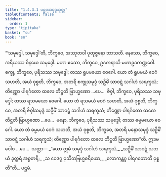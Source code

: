 ```yaml
---
title: "1.4.3.1 ပဌမသမုဒ္ဒသုတ္တ"
tableOfContents: false
sidebar:
  order: 1
type: "tipitaka"
basket: "su"
book: "sn"
---
```



<DynamicBreadcrumb />

<Division number="228" book="sn" e="ch" v="18" p="312">

<Paragraph number="924" book="sn">
“‘သမုဒ္ဒေါ, သမုဒ္ဒေါ’တိ, ဘိက္ခဝေ, အဿုတဝါ ပုထုဇ္ဇနော ဘာသတိ. နေသော, ဘိက္ခဝေ, အရိယဿ ဝိနယေ သမုဒ္ဒေါ. မဟာ ဧသော, ဘိက္ခဝေ, ဥဒကရာသိ မဟာဥဒကဏ္ဏဝေါ. စက္ခု, ဘိက္ခဝေ, ပုရိသဿ သမုဒ္ဒေါ; တဿ ရူပမယော ဝေဂေါ.
</Paragraph>

<Paragraph number="925" book="sn">
ယော တံ ရူပမယံ ဝေဂံ သဟတိ, အယံ ဝုစ္စတိ, ဘိက္ခဝေ, အတရိ စက္ခုသမုဒ္ဒံ သဦမိံ သာဝဋ္ဋံ သဂါဟံ သရက္ခသံ; တိဏ္ဏော ပါရင်္ဂတော ထလေ တိဋ္ဌတိ ဗြာဟ္မဏော …ပေ…  ဇိဝှါ, ဘိက္ခဝေ, ပုရိသဿ သမုဒ္ဒေါ; တဿ ရသမယော ဝေဂေါ. ယော တံ ရသမယံ ဝေဂံ သဟတိ, အယံ ဝုစ္စတိ, ဘိက္ခဝေ, အတရိ ဇိဝှါသမုဒ္ဒံ သဦမိံ သာဝဋ္ဋံ သဂါဟံ သရက္ခသံ; တိဏ္ဏော ပါရင်္ဂတော ထလေ တိဋ္ဌတိ ဗြာဟ္မဏော …ပေ…  မနော, ဘိက္ခဝေ, ပုရိသဿ သမုဒ္ဒေါ; တဿ ဓမ္မမယော ဝေဂေါ. ယော တံ ဓမ္မမယံ ဝေဂံ သဟတိ, အယံ ဝုစ္စတိ, ဘိက္ခဝေ, အတရိ မနောသမုဒ္ဒံ သဦမိံ သာဝဋ္ဋံ သဂါဟံ သရက္ခသံ; တိဏ္ဏော ပါရင်္ဂတော ထလေ တိဋ္ဌတိ ဗြာဟ္မဏော”တိ. ဣဒမဝေါစ …ပေ…  သတ္ထာ—
</Paragraph>

<Paragraph number="926" type="verses" book="sn">
_“ယော ဣမံ သမုဒ္ဒံ သဂါဟံ သရက္ခသံ,_  
_သဦမိံ သာဝဋ္ဋံ သဘယံ ဒုတ္တရံ အစ္စတရိ;_  
_သ ဝေဒဂူ ဝုသိတဗြဟ္မစရိယော,_  
_လောကန္တဂူ ပါရဂတောတိ ဝုစ္စတီ”တိ._  


</Paragraph>
</Division>

<Paragraph number="927" type="center" book="sn">
ပဌမံ.
</Paragraph>